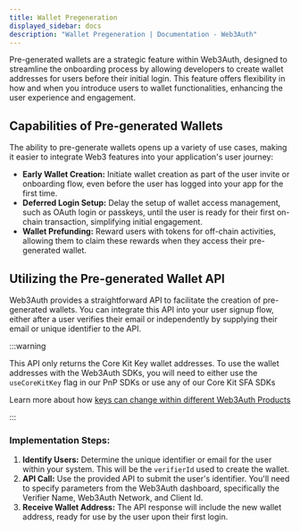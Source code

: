```yaml
---
title: Wallet Pregeneration
displayed_sidebar: docs
description: "Wallet Pregeneration | Documentation - Web3Auth"
---
```



Pre-generated wallets are a strategic feature within Web3Auth, designed to streamline the onboarding process by allowing developers to create wallet
addresses for users before their initial login. This feature offers flexibility in how and when you introduce users to wallet functionalities,
enhancing the user experience and engagement.

## Capabilities of Pre-generated Wallets

The ability to pre-generate wallets opens up a variety of use cases, making it easier to integrate Web3 features into your application's user journey:

- **Early Wallet Creation:** Initiate wallet creation as part of the user invite or onboarding flow, even before the user has logged into your app for
  the first time.
- **Deferred Login Setup:** Delay the setup of wallet access management, such as OAuth login or passkeys, until the user is ready for their first
  on-chain transaction, simplifying initial engagement.
- **Wallet Prefunding:** Reward users with tokens for off-chain activities, allowing them to claim these rewards when they access their pre-generated
  wallet.

## Utilizing the Pre-generated Wallet API

Web3Auth provides a straightforward API to facilitate the creation of pre-generated wallets. You can integrate this API into your user signup flow,
either after a user verifies their email or independently by supplying their email or unique identifier to the API.

:::warning

This API only returns the Core Kit Key wallet addresses. To use the wallet addresses with the Web3Auth SDKs, you will need to either use the
`useCoreKitKey` flag in our PnP SDKs or use any of our Core Kit SFA SDKs

Learn more about how [keys can change within different Web3Auth Products](/docs/troubleshooting/different-private-key#product)

:::

### Implementation Steps:

1. **Identify Users:** Determine the unique identifier or email for the user within your system. This will be the `verifierId` used to create the
   wallet.
2. **API Call:** Use the provided API to submit the user's identifier. You'll need to specify parameters from the Web3Auth dashboard, specifically the
   Verifier Name, Web3Auth Network, and Client Id.
3. **Receive Wallet Address:** The API response will include the new wallet address, ready for use by the user upon their first login.

<PregenerateWallet />
